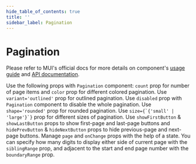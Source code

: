 ```yaml
---
hide_table_of_contents: true
title: ''
sidebar_label: Pagination
---
```




<h1 className='!m-0'>Pagination</h1>

<div className='template-bg-color' />

Please refer to MUI's official docs for more details on component's [usage guide](https://mui.com/material-ui/react-pagination/) and [API documentation](https://mui.com/material-ui/react-pagination/#api).

<Grid container spacing={6}>
  <Grid size={{xs:12, md:6}}>
    <CardSnippet
      title='Basic Pagination'
      code={SourceCodePaginationBasic}
    >
      <Typography className='mbe-4'>
        Use the following props with <code>Pagination</code> component: <code>count</code> prop for number of page
        items and <code>color</code> prop for different colored pagination.
      </Typography>
      <PaginationBasic />
    </CardSnippet>
  </Grid>
  <Grid size={{xs:12, md:6}}>
    <CardSnippet
      title='Outlined Pagination'
      code={SourceCodePaginationOutlined}
    >
      <Typography className='mbe-4'>
        Use <code>variant='outlined'</code> prop for outlined pagination.
      </Typography>
      <PaginationOutlined />
    </CardSnippet>
  </Grid>
  <Grid size={{xs:12, md:6}}>
    <CardSnippet
      title='Disabled Pagination'
      code={SourceCodePaginationDisabled}
    >
      <Typography className='mbe-4'>
        Use <code>disabled</code> prop with <code>Pagination</code> component to disable the whole pagination.
      </Typography>
      <PaginationDisabled />
    </CardSnippet>
  </Grid>
  <Grid size={{xs:12, md:6}}>
    <CardSnippet
      title='Rounded Pagination'
      code={SourceCodePaginationRounded}
    >
      <Typography className='mbe-4'>
        Use <code>shape='rounded'</code> prop for rounded pagination.
      </Typography>
      <PaginationRounded />
    </CardSnippet>
  </Grid>
  <Grid size={{xs:12, md:6}}>
    <CardSnippet
      title='Sizes'
      code={SourceCodePaginationSizes}
    >
      <Typography className='mbe-4'>
        Use <code>size={`{'small' | 'large'}`}</code> prop for different sizes of pagination.
      </Typography>
      <PaginationSizes />
    </CardSnippet>
  </Grid>
  <Grid size={{xs:12, md:6}}>
    <CardSnippet
      title='Buttons'
      code={SourceCodePaginationButtons}
    >
      <Typography className='mbe-4'>
        Use <code>showFirstButton</code> & <code>showLastButton</code> props to show first-page and last-page buttons
        and <code>hidePrevButton</code> & <code>hideNextButton</code> props to hide previous-page and next-page buttons.
      </Typography>
      <PaginationButtons />
    </CardSnippet>
  </Grid>
  <Grid size={{xs:12}}>
    <CardSnippet
      title='Controlled Pagination'
      code={SourceCodePaginationControlled}
    >
      <Typography className='mbe-4'>
        Manage <code>page</code> and <code>onChange</code> props with the help of a state.
      </Typography>
      <PaginationControlled />
    </CardSnippet>
  </Grid>
  <Grid size={{xs:12}}>
    <CardSnippet
      title='Pagination Ranges'
      code={SourceCodePaginationRanges}
    >
      <Typography className='mbe-4'>
        You can specify how many digits to display either side of current page with the <code>siblingRange</code> prop, and adjacent to the start and end page number with the <code>boundaryRange</code> prop.
      </Typography>
      <PaginationRanges />
    </CardSnippet>
  </Grid>
</Grid>